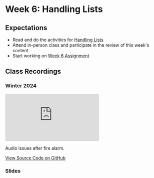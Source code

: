 # Week 6: Handling Lists

## Expectations

- Read and do the activities for [Handling Lists](/week-6/lists)
- Attend in-person class and participate in the review of this week's content
- Start working on [Week 6 Assignment](/week-6/assignment)

## Class Recordings

### Winter 2024

<iframe
  style={{ width: "100%", aspectRatio: "16/9" }}
  src="https://www.youtube.com/embed/egNZi7YKKzs?si=jJ5WFWtSfMhW7CMs"
  title="YouTube video player"
  frameBorder="0"
  allow="accelerometer; autoplay; clipboard-write; encrypted-media; gyroscope; picture-in-picture; web-share"
  allowFullScreen="allowFullScreen"
></iframe>

Audio issues after fire alarm.

[View Source Code on GitHub](https://github.com/warsylewicz/webdev2-demos/tree/0f9546b6b8fb7505636b73fb243ca1f7f4fc461d/app/week-5)

### Slides


<Slideshow file="/week-6/slides" />
